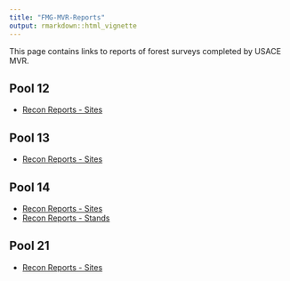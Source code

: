 ```yaml
---
title: "FMG-MVR-Reports"
output: rmarkdown::html_vignette
---
```


This page contains links to reports of forest surveys completed by USACE MVR. 

## Pool 12

* [Recon Reports - Sites](reports/Pool_12_Recon_Report_Sites.html)


## Pool 13

* [Recon Reports - Sites](reports/Pool_13_Lower_Recon_Report_Sites.html)


## Pool 14

* [Recon Reports - Sites](reports/Pool_14_Recon_Report_Sites.html)
* [Recon Reports - Stands](reports/Pool_14_Recon_Report_Stands.html)


## Pool 21

* [Recon Reports - Sites](reports/Pool_21_Recon_Report_Sites.html)
